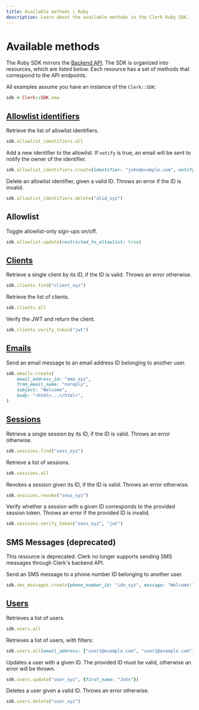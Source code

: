 ```yaml
---
title: Available methods | Ruby
description: Learn about the available methods in the Clerk Ruby SDK.
---
```


# Available methods

The Ruby SDK mirrors the [Backend API](https://clerk.com/docs/reference/backend-api). The SDK is organized into resources, which are listed below. Each resource has a set of methods that correspond to the API endpoints.

All examples assume you have an instance of the `Clerk::SDK`:

```ruby
sdk = Clerk::SDK.new
```

## [Allowlist identifiers](https://clerk.com/docs/reference/backend-api/tag/Allow-list-Block-list)

Retrieve the list of allowlist identifiers.

```ruby
sdk.allowlist_identifiers.all
```

Add a new identifier to the allowlist. If `notify` is true, an email will be sent to notify the owner of the identifier.

```ruby
sdk.allowlist_identifiers.create(identifier: "john@example.com", notify: true)
```

Delete an allowlist identifier, given a valid ID. Throws an error if the ID is invalid.

```ruby
sdk.allowlist_identifiers.delete("alid_xyz")
```

## Allowlist

Toggle allowlist-only sign-ups on/off.

```ruby
sdk.allowlist.update(restricted_to_allowlist: true)
```

## [Clients](https://clerk.com/docs/reference/backend-api/tag/Clients)

Retrieve a single client by its ID, if the ID is valid. Throws an error otherwise.

```ruby
sdk.clients.find("client_xyz")
```

Retrieve the list of clients.

```ruby
sdk.clients.all
```

Verify the JWT and return the client.

```ruby
sdk.clients.verify_token("jwt")
```

## [Emails](https://clerk.com/docs/reference/backend-api/tag/Emails)

Send an email message to an email address ID belonging to another user.

```ruby
sdk.emails.create(
    email_address_id: "ema_xyz", 
    from_email_name: "noreply", 
    subject: "Welcome",
    body: "<html>...</html>",
)
```

## [Sessions](https://clerk.com/docs/reference/backend-api/tag/Sessions)

Retrieve a single session by its ID, if the ID is valid. Throws an error otherwise.

```ruby
sdk.sessions.find("sess_xyz")
```

Retrieve a list of sessions.

```ruby
sdk.sessions.all
```

Revokes a session given its ID, if the ID is valid. Throws an error otherwise.

```ruby
sdk.sessions.revoke("sess_xyz")
```

Verify whether a session with a given ID corresponds to the provided session token. Throws an error if the provided ID is invalid.

```ruby
sdk.sessions.verify_token("sess_xyz", "jwt")
```

## SMS Messages (deprecated)

<Callout type="danger">
  This resource is deprecated. Clerk no longer supports sending SMS messages through Clerk's backend API.
</Callout>

Send an SMS message to a phone number ID belonging to another user.

```ruby
sdk.sms_messages.create(phone_number_id: "idn_xyz", message: "Welcome!")
```

## [Users](https://clerk.com/docs/reference/backend-api/tag/Users)

Retrieves a list of users.

```ruby
sdk.users.all
```

Retrieves a list of users, with filters:

```ruby
sdk.users.all(email_address: ["user1@example.com", "user2@example.com"])
```

Updates a user with a given ID. The provided ID must be valid, otherwise an error will be thrown.

```ruby
sdk.users.update("user_xyz", {first_name: "John"})
```

Deletes a user given a valid ID. Throws an error otherwise.

```ruby
sdk.users.delete("user_xyz")
```
